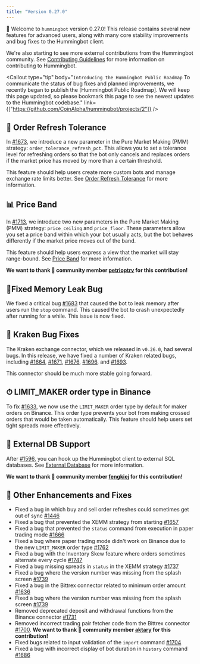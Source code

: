 ```yaml
---
title: "Version 0.27.0"
---
```



🚀 Welcome to `hummingbot` version 0.27.0! This release contains several new features for advanced users, along with many core stability improvements and bug fixes to the Hummingbot client.

We're also starting to see more external contributions from the Hummingbot community. See [Contributing Guidelines](/developer/contributing/) for more information on contributing to Hummingbot.

<Callout
  type="tip"
  body="`Introducing the Hummingbot Public Roadmap` To communicate the status of bug fixes and planned improvements, we recently began to publish the [Hummingbot Public Roadmap]. We will keep this page updated, so please bookmark this page to see the newest updates to the Hummingbot codebase."
  link={["https://github.com/CoinAlpha/hummingbot/projects/2"]}
/>

## 🔄 Order Refresh Tolerance

In [#1673](https://github.com/CoinAlpha/hummingbot/pull/1673), we introduce a new parameter in the Pure Market Making (PMM) strategy: `order_tolerance_refresh_pct`. This allows you to set a tolerance level for refreshing orders so that the bot only cancels and replaces orders if the market price has moved by more than a certain threshold.

This feature should help users create more custom bots and manage exchange rate limits better. See [Order Refresh Tolerance](/strategies/order-refresh-tolerance/) for more information.

## 📊 Price Band

In [#1713](https://github.com/CoinAlpha/hummingbot/issues/1713), we introduce two new parameters in the Pure Market Making (PMM) strategy: `price_ceiling` and `price_floor`. These parameters allow you set a price band within which your bot usually acts, but the bot behaves differently if the market price moves out of the band.

This feature should help users express a view that the market will stay range-bound. See [Price Band](/strategies/price-band/) for more information.

**We want to thank 🙏 community member [petrioptrv](https://github.com/petioptrv) for this contribution!**

## 🐞Fixed Memory Leak Bug

We fixed a critical bug [#1683](https://github.com/CoinAlpha/hummingbot/issues/1683) that caused the bot to leak memory after users run the `stop` command. This caused the bot to crash unexpectedly after running for a while. This issue is now fixed.

## 🐙 Kraken Bug Fixes

The Kraken exchange connector, which we released in `v0.26.0`, had several bugs. In this release, we have fixed a number of Kraken related bugs, including [#1664](https://github.com/CoinAlpha/hummingbot/issues/1664), [#1671](https://github.com/CoinAlpha/hummingbot/issues/1671), [#1676](https://github.com/CoinAlpha/hummingbot/issues/1676), [#1696](https://github.com/CoinAlpha/hummingbot/pull/1696), and [#1693](https://github.com/CoinAlpha/hummingbot/issues/1693).

This connector should be much more stable going forward.

## ⏱ LIMIT_MAKER order type in Binance

To fix [#1633](https://github.com/CoinAlpha/hummingbot/pull/1633), we now use the `LIMIT_MAKER` order type by default for maker orders on Binance. This order type prevents your bot from making crossed orders that would be taken automatically. This feature should help users set tight spreads more effectively.

## 🐞 External DB Support

After [#1596](https://github.com/CoinAlpha/hummingbot/issues/1596), you can hook up the Hummingbot client to external SQL databases. See [External Database](/operation/connect-exchange/#advanced-database-configuration) for more information.

**We want to thank 🙏 community member [fengkiej](https://github.com/fengkiej) for this contribution!**

## 🐞 Other Enhancements and Fixes

- Fixed a bug in which buy and sell order refreshes could sometimes get out of sync [#1446](https://github.com/CoinAlpha/hummingbot/pull/1446)
- Fixed a bug that prevented the XEMM strategy from starting [#1657](https://github.com/CoinAlpha/hummingbot/pull/1657)
- Fixed a bug that prevented the `status` command from execution in paper trading mode [#1666](https://github.com/CoinAlpha/hummingbot/pull/1666)
- Fixed a bug where paper trading mode didn't work on Binance due to the new `LIMIT_MAKER` order type [#1762](https://github.com/CoinAlpha/hummingbot/issues/1762)
- Fixed a bug with the Inventory Skew feature where orders sometimes alternate every cycle [#1747](https://github.com/CoinAlpha/hummingbot/issues/1747)
- Fixed a bug missing spreads in `status` in the XEMM strategy [#1737](https://github.com/CoinAlpha/hummingbot/issues/1737)
- Fixed a bug where the version number was missing from the splash screen [#1739](https://github.com/CoinAlpha/hummingbot/issues/1739)
- Fixed a bug in the Bittrex connector related to minimum order amount [#1636](https://github.com/CoinAlpha/hummingbot/issues/1636)
- Fixed a bug where the version number was missing from the splash screen [#1739](https://github.com/CoinAlpha/hummingbot/issues/1739)
- Removed deprecated deposit and withdrawal functions from the Binance connector [#1731](https://github.com/CoinAlpha/hummingbot/issues/1731)
- Removed incorrect trading pair fetcher code from the Bittrex connector [#1700](https://github.com/CoinAlpha/hummingbot/issues/1700). **We want to thank 🙏 community member [aktary](https://github.com/aktary) for this contribution!**
- Fixed bugs related to input validation of the `import` command [#1704](https://github.com/CoinAlpha/hummingbot/pull/1704)
- Fixed a bug with incorrect display of bot duration in `history` command [#1686](https://github.com/CoinAlpha/hummingbot/pull/1686)
